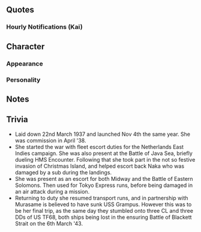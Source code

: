 {{Ship/Header}}
==Quotes==
{{Ship/Quotes
|Introduction = 提督さん、おはようございます。朝潮型駆逐艦、峯雲、配置に付きます。
|Introduction/En = Admiral, good morning. Asashio-class destroyer, Minegumo, reporting for duty.
|Introduction/Note = 

|Introduction/Kai = 提督さん、おはようございます。朝潮型駆逐艦、峯雲、本日も配置に付きます。
|Introduction/Kai/En = Admiral, good morning. Asashio-class destroyer, Minegumo, reporting for duty today too.
|Introduction/Kai/Note = 

|Library = 朝潮型駆逐艦、その八番艦の峯雲です。なっちゃんたちとともに、第九駆逐隊を編成、第四水雷戦隊の一翼として、南方作戦から、ミッドウェイ、そして激戦のソロモン方面を参加しました。ソロモンの戦況は日に日に厳しいくなってきて。村雨さんと二人の鼠輸送作戦が私の記憶の最後です。敵の電探…脅威ですね。でも、今度は…！
|Library/En = I'm the 8th ship of the Asashio-class destroyers, Minegumo. Along with Nacchan and the others, we formed the 9th Destroyer Division; we participated in the Southern Strategy, Midway and the hard fought battle of the Solomons as part of the 4th Torpedo Squadron. The progress of the war in the Solomons got worse every day. My last memory was going on a Tokyo Express together with Murasame. The enemy radar was... amazing. But this time...!
|Library/Note = Nacchan = Natsugumo

|Secretary 1 = はい、峯雲参ります。
|Secretary 1/En = Yes, I'm here.
|Secretary 1/Note = 

|Secretary 1/Kai = はい、峯雲参ります。
|Secretary 1/Kai/En = Yes, I'm here
|Secretary 1/Kai/Note = same line different inflexion

|Secretary 2 = 村雨さん……あぁ、提督…はい、峯雲いつでも抜錨できます。もちろん！
|Secretary 2/En = Murasame... Ah, Admiral... Yes, I'm can set off at any time. I am!
|Secretary 2/Note = 

|Secretary 2/Kai = 提督さん、村雨さん、はい。峯雲、いつでも抜錨準備できています。ご一緒に。
|Secretary 2/Kai/En = Admiral, Murasame; yes. I'm ready to set off at any time. Let's go together.
|Secretary 2/Kai/Note = 

|Secretary 3 = なっちゃんにも……ううん、大丈夫。きっと…きっと会える、ここなら…きっと！
|Secretary 3/En = Nacchan is... No, I'm fine. I'm sure... I'm sure I can meet her again here... Surely!
|Secretary 3/Note = 

|Idle = なっちゃん、おつかれさま！…えぇ、提督さん？しばらく見てないけど…あぁ、そうだ、聞いて、聞いて…この間村雨さんがね…あぁ、ねぇ、聞いてって…ん、ねぇ！
|Idle/En = Good work, Nacchan! ...Eh, the Admiral? I haven't seen him in a while... Ah, that's right, listen to this... Just now, Murasame... Ah, hey, I said listen... H-hey!
|Idle/Note = 

|Secretary Married = 提督さん、お茶でもどうですか？村雨さんにわけていただいたお茶があるんです。とっておきの間宮羊羹も切りますね。少し息抜き、ご一緒に……どうぞ。
|Secretary Married/En = Admiral, would you like some tea? I have some tea that I got from Murasame. I'll also go cut some Mamiya youkan. Just take a short break with me... Here.
|Secretary Married/Note = 

|Wedding = 昨日の村雨さんもやさしかったなぁ。…あっ、はぁ、提督さん、ごめんなさい。私周り見ないで歩いてて…えぇ？話があるって？……こ、これは私に！？うそ…うそ！本当に！？……あの、私は…ううん、でも…嬉しい。ありがとうございます、提督さん。
|Wedding/En = Murasame was nice yesterday too... Ah, oh, Admiral, sorry. I wasn't looking where I was going... Eh? You have something to tell me? ...Th-this is for me!? No... no way! Really!? ...Umm, I... No, but... I'm happy. Thank you very much, Admiral.
|Wedding/Note = 

|Looking At Scores = 提督、情報ですね？お待ち下さい。峯雲がおもちします。…こちらです。
|Looking At Scores/En = Admiral, you want information? Please wait. I'll go get it for you. ...Here it is.
|Looking At Scores/Note = 

|Joining A Fleet = 第九駆逐隊、峯雲、出撃いたします。みんなさん…行きましょう！
|Joining A Fleet/En = 9th Destroyer Division, Minegumo, sortieing. Everyone... let's go!s
|Joining A Fleet/Note = 

|Joining A Fleet/Kai = 第九駆逐隊旗艦、峯雲、出撃いたします。みんなさん…行きましょう！
|Joining A Fleet/Kai/En = 9th Destroyer Division flagship, Minegumo, sortieing. Everyone... let's go!
|Joining A Fleet/Kai/Note

|Equipment 1 = ありがとうございます…とっても嬉しい。
|Equipment 1/En = Thank you very much... I'm so happy.
|Equipment 1/Note = 

|Equipment 2 = これなら、きっと…助かります。
|Equipment 2/En = This definitely... helps a lot.
|Equipment 2/Note = 

|Equipment 3 = 安心は…できません。
|Equipment 3/En = I just don't... feel safe.
|Equipment 3/Note = 

|Supply = 提督さん、いつもありがとうございます。はぁ、嬉しい。
|Supply/En = Admiral, thank you for everything. Ah, I'm happy.
|Supply/Note = 

|Docking Minor = 申し訳ありません…少し、後ろに下がります。
|Docking Minor/En = I'm so very sorry... I'll be falling back for a while.
|Docking Minor/Note = 

|Docking Major = 第九駆逐隊に穴を開けてしまって……申し訳ありません！できるだけ早く戻ります。ごめんなさい。
|Docking Major/En = I'm so very sorry... for leaving the 9th Destroyer Division shorthanded! I'll do my best to get back as fast as I can. I'm sorry.
|Docking Major/Note = 

|Docking Complete = 
|Docking Complete/En = 
|Docking Complete/Note = 

|Construction = 新しい艦が完成しました。
|Construction/En = A new ship has been completed.
|Construction/Note = 

|Returning From Sortie = 艦隊戻りました。みなさん、お疲れ様でした。はぁー、よかった。
|Returning From Sortie/En = The fleet has returned. Everyone, good work. Pheeew, thank goodness.
|Returning From Sortie/Note = 

|Starting A Sortie = 艦隊、峯雲が預からせていただきます。参りましょう。
|Starting A Sortie/En = Fleet, I've been put in charge. Let's go.
|Starting A Sortie/Note = 

|Battle Start = 敵……敵ですか…あれって…対空戦……いえ、砲戦…砲戦、用意！
|Battle Start/En = Is that... Is that... the enemy... Ready for anti-air... No, surface actioin... Ready for surface action!
|Battle Start/Note = 

|Attack = 敵が、見えますか？そ、そう…う、うてぇ！
|Attack/En = We've spotted the enemy? I-I see... F-fire!
|Attack/Note = 

|Night Battle = はぅ…どこ…？あぁ、見つけた！
|Night Battle/En = Oh... where are they...? Ah, I found them!
|Night Battle/Note = 

|Night Attack = みなさん…気をつけて…いやな…いやな感じがします。
|Night Attack/En = Everyone... be careful... I... I have a bad feeling about this.
|Night Attack/Note = 

|MVP = えぇ、本当に！？やーったぁ！村雨さん、なっちゃん、見て見て！今回、私が…私が一番ですって！あぁ、でも…みなさんにお役に立てて、良かった。
|MVP/En = Eh, really!? Hoooraaay! Murasame, Nacchan; look at this! This time it... it looks like I"m number one! Ah, but... I'm glad I was useful to everyone.
|MVP/Note = 

|Minor Damage 1 = はぁー！い、いやだ！
|Minor Damage 1/En = Aaah! N-no!
|Minor Damage 1/Note = 

|Minor Damage 2 = はぁー！……敵はどこ…反撃を…！
|Minor Damage 2/En = Aaaah! ...Where is the enemy... We need to fight back...!
|Minor Damage 2/Note = 

|Major Damage = や、やだ、火災が…火を消して！反撃しないと！
|Major Damage/En = O-oh no, the fire is... Put it out! I need to fight back!
|Major Damage/Note = 

|Sunk = 村雨さん、逃げて…ここは……この海はだめ…だめだから……ぁはぁ…逃げて…
|Sunk/En = Murasame, run... You can't... you can't fall... on this sea...*sob*... Run...
|Sunk/Note = 
}}
===Hourly Notifications (Kai)===
{{Ship/Hourly
|Form = Kai
|00JP = 提督さん、深夜０時。日付が変わりました。今夜は、この峯雲が秘書官を努めます。不束者ですが、どうぞよろしくおねがいいたします。
|00EN = Admiral, it's midnight. The date has changed. I'll be your secretary tonight. I may not be very competent, but please take good care of me.
|00Note = 
|01JP = マルヒトマルマル。……提督さん、さすがにこの時間になると、三水戦も静かみたいですね。はぁー。
|01EN = 0100. ...Admiral, as expected it looks like even DesRon3 is quiet at this time. *sigh*
|01Note = 
|02JP = マルフタマルマル。提督さん、お茶入れますね。眠気覚ましに、すこーし濃くしておきますね。…はい、ここに置きます。熱いので、気をつけてくださいね？
|02EN = 0200. Admiral, I'll make some tea. I'll make it juuuust a little strong to help you stay awake. ...Here you go, I'll just leave it here. It's hot so be careful alright?
|02Note = 
|03JP = マルサンマルマル。もうこんな時間。提督さん、夜中の鎮守府は静かですが、時間が経つのも何だか、早いような気がします。あ、気のせい……ですね。
|03EN = 0300. It's already this time. Admiral, the Naval Base is peaceful at night but, it kinda feels like time is flying by. Ah, it's just me.
|03Note = 
|04JP = マルヨンマルマル。もうすぐ朝ですね。今朝の朝食は何にしようかしら…提督さん、何かご希望ありますか？あぁ、すみません。少し早すぎましたね。
|04EN = 0400. It's almost morning. I wonder what I should make for breakfast... Admiral, is there anything you'd like? Ah, sorry. I'm getting a bit ahead of myself.
|04Note = 
|05JP = マルゴーマルマル。……んー、もう朝。今のうちに朝食の下ごしらえしておきますね。ふふふん〜、ふふふん〜。……ごめんなさい。私、お料理好きみたいで。
|05EN = 0500. ...Nggggh, it's already morning. I'll go get breakfast ready now. *humming*... Sorry. I just like cooking.
|05Note = 
|06JP = マルロクマルマル。提督さん、みなさんを起こしますね。総員、起こし！みなさん、おはようございます！朝、朝です！みなさん、総員起床です。
|06EN = 0600. Admiral, I'll go assemble everyone up. All hands, assemble! Everyone, good morning! It's morning now! Everyone, time for all of you to get up.
|06Note = 
|07JP = マルナナマルマル。さあ、提督さん、召し上がれ。峯雲特製の朝食です。ほかほかの麦飯と、大根と菜っ葉のお味噌汁。菜っ葉の漬物に、今日は特別に、野菜の煮物をお付けしました！はい、お茶はこちらです。どうぞ。
|07EN = 0700. Now, Admiral, it's time to eat. It's my special breakfast. Piping hot barley rice with daikon and vegetable miso soup. I specially stewed some vegetables for today's pickled vegetable dish! I'll leave some tea for you here. Help yourself.
|07Note = 
|08JP = マルハチマルマル。提督さん、先に洗い物を片付けてしまいますので、少しだけお待ちいただけますとたすか……あっ…ありがとうございます。手伝っていただいて…たすかります。
|08EN = 0800. Admiral, please wait a moment while I clean the dishes... Ah... thank you very much. You lending a hand... really helps.
|08Note = 
|09JP = マルキュマルマル。手伝っていただいたので、朝の洗い物も早く終わりました。提督さん、ありがとうございます。さあ、海に参りましょう！
|09EN = 0900. We finished washing up fast thanks to your help. Admiral, thank you very much. Now, let's head out to sea!
|09Note = 
|10JP = ヒトマルマルマル。あっちゃん、やまちゃん、第九駆逐隊、集合です。…あ、なっちゃん…大丈夫。きっと…きっと、ここでまた会える。私、信じています。
|10EN = 1000. Acchan, Yamachan; the 9th Destroyer Division has assembled... Ah, Nacchan... It's fine. I'm sure... I'm sure, I'll meet her again here. I'm sure of it.
|10Note = 
|11JP = ヒトヒトマルマ…あぁ、那珂さん。お疲れ様です。何を…あぁ、ライブの練習ですか？お疲れ様です。良かったら、お昼にこれを……はい、がんばります。
|11EN = 110... Ah, Naka. Good work. What are you... Ah, practicing for your concert? Thanks for your hard work. If you don't mind, have this for your lunch... Yes, do your best.
|11Note = 
|12JP = ヒトフタマルマル。提督さん、正午です。お昼にいたしましょう。今日の昼食は菜っ葉のおむすびです。お味噌汁とお茶はこちらに。はい、どうぞ、召し上がってください。
|12EN = 1200. Admiral, it's midday. Let's have lunch. Today's lunch is vegetable rice balls. The miso soup and tea is here. Come on, please help yourself.
|12Note = 
|13JP = ヒトサンマルマル。提督さん、海の上で食べる菜っ葉のおむすびって、なんでこんなに美味しいでしょう？不思議ですよね、いつも思うんです。潮風のせいでしょうか？
|13EN = 1300. Admiral, why are the vegetable rice balls eaten out at sea more delicious? How strange, it's just the usual kind. Is it because of the sea breeze?
|13Note = 
|14JP = ヒトヨンマル……うわぁ、危ない！きゃぁ！はっ、黒潮さん、ごめんなさい！私…大丈夫ですか？…あぁ、おでこにたん瘤が…ご、ごめんなさい！
|14EN = 140... Whoa, watch out! Kyaa! Ooh... Kuroshio, I'm sorry! I... Are you alright? ...Ah, there's a bump on your forehead... I-I'm sorry!
|14Note = She damaged Kuroshio's bow when she reversed into her.
|15JP = ヒトゴーマルマル。明石さんが近くにいてくれて、助かりました。はぁ…ついでに間宮さんから羊羹一棹買っちゃえました。提督さん、後で切りますね？楽しみ。
|15EN = 1500. Thank goodness Akashi was nearby. Whew... On another note, I went and bought one youkan from Mamiya. Admiral, I'll cut it later alright? I can't wait.
|15Note = 
|16JP = ヒトロク…あぁ、由良さん、お疲れ様です！…はい、そうですね。ソロモンでは対空監視にも気をつけてないと…はい、由良さんも気をつけてくださいね。お願いします。
|16EN = 16... Ah, Yura, good work! ...Yes, that's right. We need to be on anti-air alert in the Solomons... Yes, you please be careful too, Yura. Please.
|16Note = 
|17JP = ヒトナナマルマル。提督さん、もうすぐ日が落ちます。この時間、本当にきれいですね。私好きなんです、この時間。提督さんはどう……ですか？
|17EN = 1700. Admiral, it's almost time for the sun to set. This time of day is really beautiful. I like this time of day. What about you, Admiral?
|17Note = 
|18JP = ヒトハチマルマル。艦隊を港に戻しましょう。私夕食の支度を始めますね。提督さん、何か食べたいものはありますか？遠慮なくおしゃってください。
|18EN = 1800. Let's return the fleet to port. I'll go start preparing dinner. Admiral, is there anything you'd like to have? Please don't hesitate to let me know.
|18Note = 
|19JP = ヒトキュマルマル。夕食は、提督さんご希望のハヤシライスです。たまにハヤシライスって、とっても食べたくなりますよね。お肉と玉ねぎ、そしてトマトもたっぷり使えました。栄養も満点です。さあ、召し上がれ。
|19EN = 1900. Today's dinner is the Hayashi Rice you requested, Admiral. You really get the craving to eat Hayashi Rice once in a while. I put in lots of meat, onions and tomatos. It's very nutritious too. Now, help yourself.
|19Note = a dish popular in Japan as a Western-style dish (yō
shoku). It usually contains beef, onions, and button mushrooms, in a thick demi-glace sauce which often contains red wine and tomato sauce.
|20JP = フタマルマルマル…えっと、少し港の方が…あれは…川内さん、白露さん、時雨さん、五月雨さんも……提督さん、第三水雷戦隊が出撃していきます。こんな時間に…
|20EN = 2000... Uhmmm, who's that at the harbour... That's... Sendai, Shiratsuyu, Shigure, and Samidare too... Admiral, the 3rd Torpedo Squadron is sortieing. At this time...
|20Note = 
|21JP = フタヒトマルマル。提督さん、三水戦のみなさん…少し心配ですね…私、村雨さんと出て見てきましょうか？えぇ、いい？あぁ、はい。
|21EN = 2100. Admiral, I'm worried... about everyone in DesRon3... Can I head out with Murasame to check on them? Eh, everything is fine? Ah, yes.
|21Note = 
|22JP = フタフタマルマル。提督さん、三水戦、全艦無事に帰投した模様です。よかった。やはり、これからの暗い海は電探が大切ですね。私も、装備をするようにします。
|22EN = 2200. Admiral, it seems that DesRon3 has returned safely. Thank goodness. Looks like radar will be important to have on the dark seas from now on. I'll equip some too.
|22Note = 
|23JP = フタサンマルマル。提督さん、本日も艦隊運用、大変お疲れ様でした。明日もあります、少しお休みになっていただけたら…あっ、はい。毛布お待ちしますね。
|23EN = 2300. Admiral, thank you for your hard work deploying the fleet today. It'd be good if you got some rest before tomorrow comes... Ah, yes. I'll get you a blanket.
|23Note = 
}}<!--
===Seasonal Quotes===
{{Ship/SeasonalQuotes}}
-->

==Character==
===Appearance===
===Personality===
==Notes==
==Trivia==
*Laid down 22nd March 1937 and launched Nov 4th the same year. She was commission in April '38.
*She started the war with fleet escort duties for the Netherlands East Indies campaign. She was also present at the Battle of Java Sea, briefly dueling HMS Encounter. Following that she took part in the not so festive invasion of Christmas Island, and helped escort back Naka who was damaged by a sub during the landings.
*She was present as an escort for both Midway and the Battle of Eastern Solomons. Then used for Tokyo Express runs, before being damaged in an air attack during a mission.
*Returning to duty she resumed transport runs, and in partnership with Murasame is believed to have sunk USS Grampus. However this was to be her final trip, as the same day they stumbled onto three CL and three DDs of US TF68, both ships being lost in the ensuring Battle of Blackett Strait on the 6th March '43.

{{Ship/Footer}}